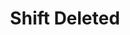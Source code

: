 ---
title: 'Shift Deleted'
description: 'This event is triggered whenever an Shift is deleted from a company.'
---